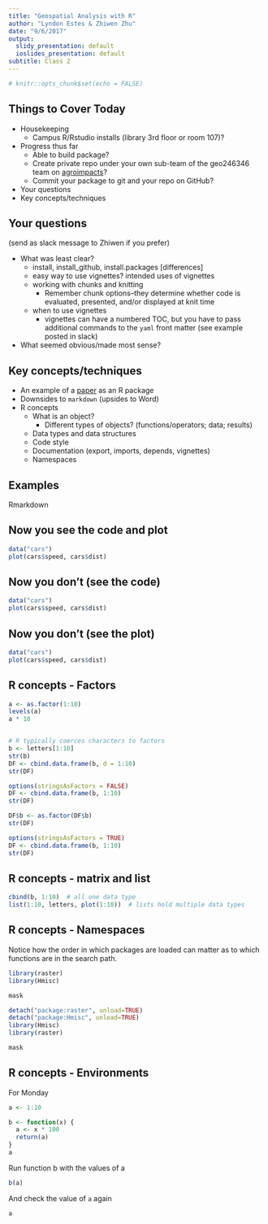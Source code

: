 ```yaml
---
title: "Geospatial Analysis with R"
author: "Lyndon Estes & Zhiwen Zhu"
date: "9/6/2017"
output:
  slidy_presentation: default
  ioslides_presentation: default
subtitle: Class 2
---
```


```r
# knitr::opts_chunk$set(echo = FALSE)
```

## Things to Cover Today

- Housekeeping
    - Campus R/Rstudio installs (library 3rd floor or room 107)?
- Progress thus far
    - Able to build package?
    - Create private repo under your own sub-team of the geo246346 team on  [agroimpacts](https://github.com/agroimpacts)?
    - Commit your package to git and your repo on GitHub?
- Your questions
- Key concepts/techniques

## Your questions

(send as slack message to Zhiwen if you prefer)

- What was least clear?
    - install, install_github, install.packages [differences]
    - easy way to use vignettes? intended uses of vignettes
    - working with chunks and knitting
        - Remember chunk options--they determine whether code is evaluated, presented, and/or displayed at knit time
    - when to use vignettes
        - vignettes can have a numbered TOC, but you have to pass additional commands to the `yaml` front matter (see example posted in slack)
- What seemed obvious/made most sense? 

## Key concepts/techniques

- An example of a [paper](https://github.com/agroimpacts/croplandbias) as an R package
- Downsides to `markdown` (upsides to Word)
- R concepts 
    - What is an object?
        - Different types of objects? (functions/operators; data; results)
    - Data types and data structures
    - Code style
    - Documentation (export, imports, depends, vignettes)
    - Namespaces

## Examples

Rmarkdown

## Now you see the code and plot
```r
data("cars")
plot(cars$speed, cars$dist)
```

## Now you don't (see the code)
```r
data("cars")
plot(cars$speed, cars$dist)
```

## Now you don't (see the plot)
```r
data("cars")
plot(cars$speed, cars$dist)
```

## R concepts - Factors

```r
a <- as.factor(1:10)
levels(a)
a * 10


# R typically coerces characters to factors
b <- letters[1:10]
str(b)
DF <- cbind.data.frame(b, d = 1:10)
str(DF)

options(stringsAsFactors = FALSE)
DF <- cbind.data.frame(b, 1:10)
str(DF)

DF$b <- as.factor(DF$b)
str(DF)

options(stringsAsFactors = TRUE)
DF <- cbind.data.frame(b, 1:10)
str(DF)


```

## R concepts - matrix and list
```r
cbind(b, 1:10)  # all one data type
list(1:10, letters, plot(1:10))  # lists hold multiple data types
```


## R concepts - Namespaces

Notice how the order in which packages are loaded can matter as to which functions are in the search path. 
```r
library(raster)
library(Hmisc)

mask

detach("package:raster", unload=TRUE)
detach("package:Hmisc", unload=TRUE)
library(Hmisc)
library(raster)

mask

```

## R concepts - Environments

For Monday
```r
a <- 1:10

b <- function(x) {
  a <- x * 100
  return(a)  
}
a
```

Run function b with the values of a
```r
b(a)
```

And check the value of `a` again
```r
a
```




